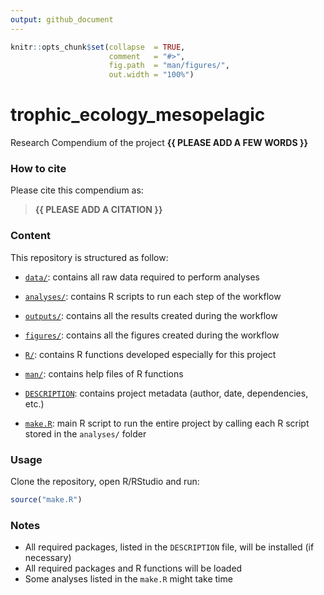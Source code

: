 ```yaml
---
output: github_document
---
```


<!-- README.md is generated from README.Rmd. Please edit that file -->


```r
knitr::opts_chunk$set(collapse  = TRUE,
                      comment   = "#>",
                      fig.path  = "man/figures/",
                      out.width = "100%")
```



# trophic_ecology_mesopelagic


<!-- badges: start -->
<!-- badges: end -->


Research Compendium of the project **{{ PLEASE ADD A FEW WORDS }}**



### How to cite

Please cite this compendium as: 

> **{{ PLEASE ADD A CITATION }}**



### Content

This repository is structured as follow:

- [`data/`](https://github.com/lizloutrage/trophic_ecology_mesopelagic/tree/master/data):
contains all raw data required to perform analyses

- [`analyses/`](https://github.com/lizloutrage/trophic_ecology_mesopelagic/tree/master/analyses/):
contains R scripts to run each step of the workflow

- [`outputs/`](https://github.com/lizloutrage/trophic_ecology_mesopelagic/tree/master/outputs):
contains all the results created during the workflow

- [`figures/`](https://github.com/lizloutrage/trophic_ecology_mesopelagic/tree/master/figures):
contains all the figures created during the workflow

- [`R/`](https://github.com/lizloutrage/trophic_ecology_mesopelagic/tree/master/R):
contains R functions developed especially for this project

- [`man/`](https://github.com/lizloutrage/trophic_ecology_mesopelagic/tree/master/man):
contains help files of R functions

- [`DESCRIPTION`](https://github.com/lizloutrage/trophic_ecology_mesopelagic/tree/master/DESCRIPTION):
contains project metadata (author, date, dependencies, etc.)

- [`make.R`](https://github.com/lizloutrage/trophic_ecology_mesopelagic/tree/master/make.R):
main R script to run the entire project by calling each R script stored in the `analyses/` folder



### Usage

Clone the repository, open R/RStudio and run:

```r
source("make.R")
```



### Notes

- All required packages, listed in the `DESCRIPTION` file, will be installed (if necessary)
- All required packages and R functions will be loaded
- Some analyses listed in the `make.R` might take time
